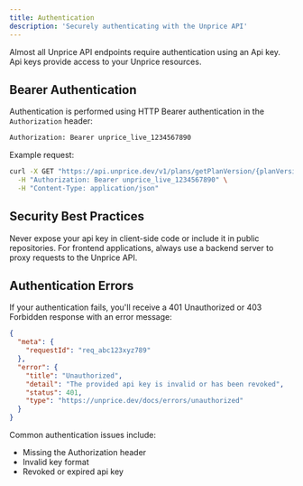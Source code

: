```yaml
---
title: Authentication
description: 'Securely authenticating with the Unprice API'
---
```



Almost all Unprice API endpoints require authentication using an Api key. Api keys provide access to your Unprice resources.

## Bearer Authentication

Authentication is performed using HTTP Bearer authentication in the `Authorization` header:

```bash
Authorization: Bearer unprice_live_1234567890
```

Example request:

```bash
curl -X GET "https://api.unprice.dev/v1/plans/getPlanVersion/{planVersionId}" \
  -H "Authorization: Bearer unprice_live_1234567890" \
  -H "Content-Type: application/json"
```

## Security Best Practices

Never expose your api key in client-side code or include it in public repositories. For frontend applications, always use a backend server to proxy requests to the Unprice API.

## Authentication Errors

If your authentication fails, you'll receive a 401 Unauthorized or 403 Forbidden response with an error message:

```json
{
  "meta": {
    "requestId": "req_abc123xyz789"
  },
  "error": {
    "title": "Unauthorized",
    "detail": "The provided api key is invalid or has been revoked",
    "status": 401,
    "type": "https://unprice.dev/docs/errors/unauthorized"
  }
}
```

Common authentication issues include:
- Missing the Authorization header
- Invalid key format
- Revoked or expired api key